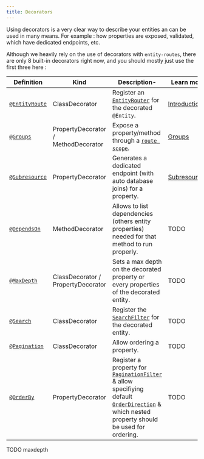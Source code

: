 ```yaml
---
title: Decorators
---
```


Using decorators is a very clear way to describe your entities an can be used in many means. For example : how
properties are exposed, validated, which have dedicated endpoints, etc.

Although we heavily rely on the use of decorators with `entity-routes`, there are only 8 built-in decorators right now,
and you should mostly just use the first three here :

| Definition                                             | Kind                                | Description-                                                                                                                                                                                                                     | Learn more                   |
| ------------------------------------------------------ | ----------------------------------- | -------------------------------------------------------------------------------------------------------------------------------------------------------------------------------------------------------------------------------- | ---------------------------- |
| [`@EntityRoute`](/definitions/definitions#entityroute) | ClassDecorator                      | Register an [`EntityRouter`](/definitions/classes/entityrouter) for the decorated `@Entity`.                                                                                                                                     | [Introduction](introduction) |
| [`@Groups`](/definitions/definitions#groups)           | PropertyDecorator / MethodDecorator | Expose a property/method through a [`route scope`](/entity-routes/route-scope/).                                                                                                                                                 | [Groups](groups)             |
| [`@Subresource`](/definitions/definitions#subresource) | PropertyDecorator                   | Generates a dedicated endpoint (with auto database joins) for a property.                                                                                                                                                        | [Subresources](subresources) |
| [`@DependsOn`](/definitions/definitions#dependson)     | MethodDecorator                     | Allows to list dependencies (others entity properties) needed for that method to run properly.                                                                                                                                   | TODO                         |
| [`@MaxDepth`](/definitions/definitions#maxdepth)       | ClassDecorator / PropertyDecorator  | Sets a max depth on the decorated property or every properties of the decorated entity.                                                                                                                                          | TODO                         |
| [`@Search`](/definitions/definitions#search)           | ClassDecorator                      | Register the [`SearchFilter`](/definitions/classes/searchfilter) for the decorated entity.                                                                                                                                       | TODO                         |
| [`@Pagination`](/definitions/definitions#pagination)   | ClassDecorator                      | Allow ordering a property.                                                                                                                                                                                                       | TODO                         |
| [`@OrderBy`](/definitions/definitions#orderby)         | PropertyDecorator                   | Register a property for [`PaginationFilter`](/definitions/classes/paginationfilter) & allow specifiying default [`OrderDirection`](/definitions/definitions#orderdirection) & which nested property should be used for ordering. | TODO                         |

TODO maxdepth
